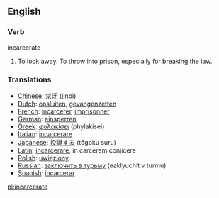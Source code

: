 ==English==

===Verb===
;incarcerate

#To lock away.  To throw into prison, especially for breaking the law.

=== Translations ===
*[[Chinese]]: [[禁闭]] (jinbi)
*[[Dutch]]: [[opsluiten]], [[gevangenzetten]]
*[[French]]: [[incarcerer]], [[imprisonner]]
*[[German]]: [[einsperren]]
*[[Greek]]: [[φυλακίσει]] (phylakísei)
*[[Italian]]: [[incarcerare]]
*[[Japanese]]: [[投獄する]] (tōgoku suru)
*[[Latin]]: [[incarcerare]], in carcerem conjicere
*[[Polish]]: [[uwięziony]]
*[[Russian]]: [[заключить в турьму]] (eaklyuchit v turmu)
*[[Spanish]]: [[incarcerar]]

[[pl:incarcerate]]